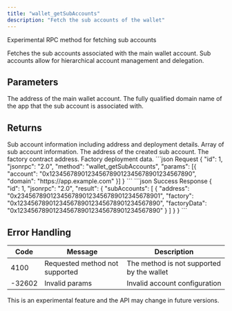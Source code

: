 ```yaml
---
title: "wallet_getSubAccounts"
description: "Fetch the sub accounts of the wallet"
---
```


Experimental RPC method for fetching sub accounts

<Info>
Fetches the sub accounts associated with the main wallet account. Sub accounts allow for hierarchical account management and delegation.
</Info>

## Parameters

<ParamField body="account" type="string" required>
The address of the main wallet account.

<ParamField body="domain" type="string" required>
The fully qualified domain name of the app that the sub account is associated with.
</ParamField>

</ParamField>

## Returns

<ResponseField name="result" type="object" >
Sub account information including address and deployment details.

<Expandable title="Result properties">

<ResponseField name="subAccounts" type="array">
Array of sub account information.

<Expandable title="Sub account properties">

<ResponseField name="address" type="string">
The address of the created sub account.
</ResponseField>

<ResponseField name="factory" type="string">
The factory contract address.
</ResponseField>

<ResponseField name="factoryData" type="string">
Factory deployment data.
</ResponseField>

</Expandable>
</ResponseField>

</Expandable>
</ResponseField>

<RequestExample>
```json Request
{
  "id": 1,
  "jsonrpc": "2.0",
  "method": "wallet_getSubAccounts",
  "params": [{
    "account": "0x1234567890123456789012345678901234567890",
    "domain": "https://app.example.com"
  }]
}
```
</RequestExample>

<ResponseExample>
```json Success Response
{
  "id": 1,
  "jsonrpc": "2.0",
  "result": {
    "subAccounts": [
      {
        "address": "0x2345678901234567890123456789012345678901",
        "factory": "0x1234567890123456789012345678901234567890",
        "factoryData": "0x1234567890123456789012345678901234567890"
      }
    ]
  }
}
```
</ResponseExample>

## Error Handling

| Code | Message                        | Description |
| ---- | ------------------------------ | ----------- |
| 4100 | Requested method not supported | The method is not supported by the wallet |
| -32602 | Invalid params                 | Invalid account configuration |

<Warning>
This is an experimental feature and the API may change in future versions.
</Warning>


<PolicyBanner />